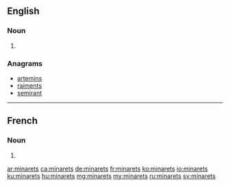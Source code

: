 ==English==

===Noun===
{{head|en|plural}}

# {{plural of|minaret|lang=en|nocat=1}}

===Anagrams===
* [[artemins#English|artemins]]
* [[raiments#English|raiments]]
* [[semirant#English|semirant]]

----

==French==

===Noun===
{{head|fr|plural}}

# {{plural of|minaret|lang=fr|nocat=1}}

[[ar:minarets]]
[[ca:minarets]]
[[de:minarets]]
[[fr:minarets]]
[[ko:minarets]]
[[io:minarets]]
[[ku:minarets]]
[[hu:minarets]]
[[mg:minarets]]
[[my:minarets]]
[[ru:minarets]]
[[sv:minarets]]